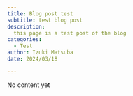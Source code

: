 ```yaml
---
title: Blog post test
subtitle: test blog post
description:
  this page is a test post of the blog
categories:
  - Test
author: Izuki Matsuba
date: 2024/03/18

---
```


No content yet